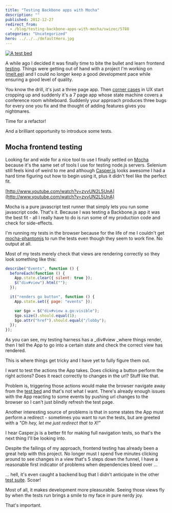 ```yaml
---
title: "Testing Backbone apps with Mocha"
description: ""
published: 2012-12-27
redirect_from:
  - /blog/testing-backbone-apps-with-mocha/swizec/5788
categories: "Uncategorized"
hero: ../../../defaultHero.jpg
---
```


[![A test bed](https://swizec.com/wp-content/uploads/2012/12/Selection_090.png "A test bed")](https://swizec.com/wp-content/uploads/2012/12/Selection_090.png)

A while ago I decided it was finally time to bite the bullet and learn frontend [testing](http://en.wikipedia.org/wiki/Software_testing "Software testing"). Things were getting out of hand with a project I'm working on ([melt.ee](http://melt.ee)) and I could no longer keep a good development pace while ensuring a good level of quality.

You know the drill, it's just a three page app. Then [corner cases](http://en.wikipedia.org/wiki/Corner_case "Corner case") in UX start cropping up and suddenly it's a 7 page app whose state machine covers a conference room whiteboard. Suddenly your approach produces three bugs for every one you fix and the thought of adding features gives you nightmares.

Time for a refactor!

And a brilliant opportunity to introduce some tests.

## Mocha frontend testing

Looking far and wide for a nice tool to use I finally settled on [Mocha](http://mochajs.com) because it's the same set of tools I use for testing node.js servers. Selenium still feels kind of weird to me and although [Casper.js](http://casperjs.org/) looks awesome I had a hard time figuring out how to begin using it, plus it didn't feel like the perfect fit.

[http://www.youtube.com/watch?v=zvvUN2L5UnA](http://www.youtube.com/watch?v=zvvUN2L5UnA)

Mocha is a pure javascript test runner that simply lets you run some javascript code. That's it. Because I was testing a Backbone.js app it was the best fit - all I really have to do is run some of my production code and check for side-effects.

I'm running my tests in the browser because for the life of me I couldn't get [mocha-phantomjs](https://github.com/metaskills/mocha-phantomjs) to run the tests even though they seem to work fine. No output at all.

Most of my tests merely check that views are rendering correctly so they look something like this:

```javascript
describe("Events", function () {
  beforeEach(function () {
    App.state.clear({ silent: true });
    $("div#view").html("");
  });

  it("renders go button", function () {
    App.state.set({ page: "events" });

    var $go = $("div#view a.go:visible");
    $go.size().should.equal(1);
    $go.attr("href").should.equal("/lobby");
  });
});
```

As you can see, my testing harness has a \_div#view \_where things render, then I tell the App to go into a certain state and check the correct view has rendered.

This is where things get tricky and I have yet to fully figure them out.

I want to test the actions the App takes. Does clicking a button perform the right actions? Does it react correctly to changes in the url? Stuff like that.

Problem is, triggering those actions would make the browser navigate away from the [test bed](http://en.wikipedia.org/wiki/Testbed "Testbed") and that's not what I want. There's already enough issues with the App reacting to some events by pushing url changes to the browser so I can't just blindly refresh the test page.

Another interesting source of problems is that in some states the App must perform a redirect - sometimes you want to run the tests, but are greeted with a _"Oh hey, let me just redirect that to X!"_

I hear Casper.js is a better fit for making full navigation tests, so that's the next thing I'll be looking into.

Despite the failings of my approach, frontend testing has already been a great help with this project. No longer must I spend five minutes clicking around to see changes in a view that's 5 steps down the funnel, I have a reasonable first indicator of problems when dependencies bleed over ...

... hell, it's even caught a backend bug that I didn't anticipate in the other [test suite](http://en.wikipedia.org/wiki/Test_suite "Test suite"). Scoar!

Most of all, it makes development more pleasurable. Seeing those views fly by when the tests run brings a smile to my face in pure nerdy joy.

That's important.


